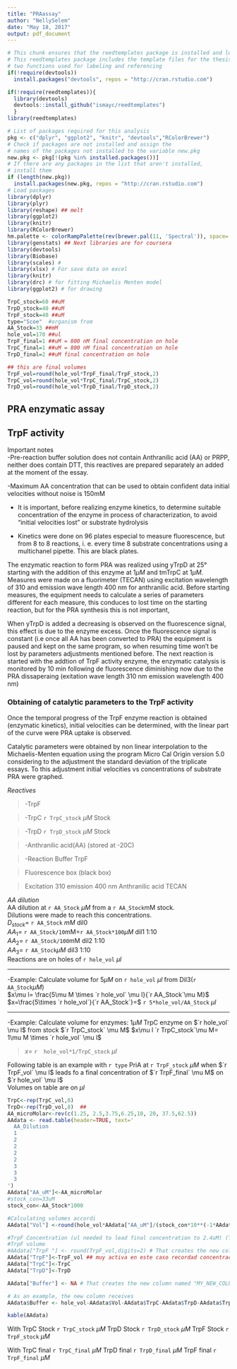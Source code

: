 ```yaml
---
title: "PRAassay"
author: "NellySelem"
date: "May 18, 2017"
output: pdf_document
---
```


```r
# This chunk ensures that the reedtemplates package is installed and loaded
# This reedtemplates package includes the template files for the thesis and also
# two functions used for labeling and referencing
if(!require(devtools))
  install.packages("devtools", repos = "http://cran.rstudio.com")

if(!require(reedtemplates)){
  library(devtools)
  devtools::install_github("ismayc/reedtemplates")
  }
library(reedtemplates)
```

```r
# List of packages required for this analysis
pkg <- c("dplyr", "ggplot2", "knitr", "devtools","RColorBrewer")
# Check if packages are not installed and assign the
# names of the packages not installed to the variable new.pkg
new.pkg <- pkg[!(pkg %in% installed.packages())]
# If there are any packages in the list that aren't installed,
# install them
if (length(new.pkg))
  install.packages(new.pkg, repos = "http://cran.rstudio.com")
# Load packages
library(dplyr)
library(plyr)
library(reshape) ## melt
library(ggplot2)
library(knitr)
library(RColorBrewer)
hm.palette <- colorRampPalette(rev(brewer.pal(11, 'Spectral')), space='Lab')  
library(genstats) ## Next libraries are for coursera
library(devtools)
library(Biobase)
library(scales) # 
library(xlsx) # For save data on excel
library(knitr)
library(drc) # for fitting Michaelis Menten model
library(ggplot2) # for drawing

```

```r
TrpC_stock=60 ##uM
TrpD_stock=40 ##uM
TrpF_stock=40 ##uM
type="Scoe"  #organism from 
AA_Stock=33 ##mM
hole_vol=170 ##ul
TrpF_final=1 ##uM = 800 nM final concentration on hole
TrpC_final=1 ##uM = 800 nM final concentration on hole
TrpD_final=2 ##uM final concentration on hole

## this are final volumes
TrpF_vol=round(hole_vol*TrpF_final/TrpF_stock,2)
TrpC_vol=round(hole_vol*TrpC_final/TrpC_stock,2)
TrpD_vol=round(hole_vol*TrpD_final/TrpD_stock,2)

```

## PRA enzymatic assay

## TrpF activity  
Important notes  
-Pre-reaction buffer solution does not contain Anthranilic acid (AA) or PRPP, neither does contain DTT, this reactives are prepared separately an added at the moment of the essay.  
   
-Maximum AA concentration that can be used to obtain confident data initial velocities without noise is 150mM  
  
- It is important, before realizing enzyme kinetics, to determine suitable concentration of the enzyme in process of characterization,  to avoid "initial velocities lost" or substrate hydrolysis 
  
- Kinetics were done on 96 plates especial to measure fluorescence, but from 8 to 8 reactions, i. e. every time 8 substrate concentrations using a multichanel pipette.   This are black plates.  
  
The enzymatic reaction to form PRA was realized using yTrpD at 25° starting with the addition of this enzyme at $1\mu M$ and tmTrpC at 1$\mu M$. Measures were made on a fluorimeter (TECAN) using excitation wavelength of 310 and emission wave length 400 nm  for anthranilic acid. Before starting measures, the equipment needs to calculate a series of parameters different for each measure, this conduces to lost time on the starting reaction, but for the PRA synthesis this is not important,  

When yTrpD is added a decreasing is observed on the fluorescence signal, this effect is due to the enzyme excess. Once the fluorescence signal is constant (i.e once all AA has been converted to PRA) the equipment is paused and kept on the same program, so when resuming time won't be lost by parameters adjustments mentioned before.  The next reaction is started with the addtion of TrpF activity enzyme, the enzymatic catalysis is monitored by 10 min following de fluorescence diminishing now due to the PRA dissaperaing (exitation wave length 310 nm emission wavelength 400 nm)   

### Obtaining of catalytic parameters to the TrpF activity  
Once the temporal progress of the TrpF enzyme reaction is obtained (enzymatic kinetics), initial velocities can be determined, with the linear part of the curve were PRA uptake is observed.

Catalytic parameters were obtained by non linear interpolation to the Michaelis-Menten equation using the program Micro Cal Origin version 5.0 considering to the adjustment the standard deviation of the triplicate essays. To this adjustment initial velocities vs concentrations of substrate PRA were graphed.  


_Reactives_  
  
>-TrpF  

>-TrpC `r TrpC_stock` $\mu M$  Stock  

>-TrpD `r TrpD_stock` $\mu M$  Stock   

>-Anthranilic acid(AA) (stored at -20C)  

>-Reaction Buffer TrpF    

>Fluorescence box (black box) 

>Excitation 310 emission 400 nm Anthranilic acid TECAN


_AA dilution_  
AA dilution at `r AA_Stock` $\mu M$ from a `r AA_Stock`mM stock.    
Dilutions were made to reach this concentrations.  
$D_{stock}=$ `r AA_Stock` $mM$ dil0    
$AA_1=$ `r AA_Stock/10`mM=`r AA_Stock*100`$\mu M$ dil1 1:10  
$AA_2=$ `r AA_Stock/100`mM dil2 1:10  
$AA_3=$ `r AA_Stock`$\mu M$ dil3  1:10  
Reactions are on holes of `r hole_vol` $\mu l$  

  ***
  
-Example:  Calculate volume for $5\mu M$ on `r hole_vol` $\mu l$ from Dil3(`r AA_Stock`$\mu M$)  
$x\mu l= \frac{5\mu M \times `r hole_vol` \mu l}{`r AA_Stock`\mu M}$  
$x=\frac{5\times `r hole_vol`}{`r AA_Stock`}=$ `r 5*hole_vol/AA_Stock` $\mu l$  

***

-Example:  Calculate volume for enzymes: $1\mu M$ TrpC enzyme on $`r hole_vol` \mu l$ from stock $`r TrpC_stock` \mu M$ 
$x\mu l `r TrpC_stock`\mu M= 1\mu M \times `r hole_vol` \mu l$  

> $x=$  `r  hole_vol*1/TrpC_stock` $\mu l$  


Following table is an example with `r type` PriA at `r TrpF_stock` $\mu M$ when $`r  TrpF_vol` \mu l$ leads fo a final concentration of $`r TrpF_final` \mu M$ on $`r hole_vol` \mu l$    
Volumes on table are on $\mu l$  

```r
TrpC<-rep(TrpC_vol,8)
TrpD<-rep(TrpD_vol,8)  ## 
AA_microMolar<-rev(c(1.25, 2.5,3.75,6.25,10, 20, 37.5,62.5))
AAdata <- read.table(header=TRUE, text='
  AA_Dilution  
  1           
  2    
  2   
  2   
  2   
  3 
  3  
  3  
')
AAdata["AA_uM"]<-AA_microMolar
#stock_con=33uM
stock_con<-AA_Stock*1000

#Calculating volumes accordi
AAdata["Vol"] <-round(hole_vol*AAdata["AA_uM"]/(stock_con*10**(-1*AAdata["AA_Dilution"])),digits = 2) # That creates the new column named "MY_NEW_COLUMN" 

#TrpF Concentration (ul needed to lead final concentration to 2.4uM) (TrpF_vol)
#TrpF volume  
#AAdata["TrpF "] <- round(TrpF_vol,digits=2) # That creates the new column named "MY_NEW_COLUMN" filled with "NA"
AAdata["TrpF"]<-TrpF_vol ## muy activa en este caso recordad concentracion distinta a la hora de michaelis
AAdata["TrpC"]<-TrpC
AAdata["TrpD"]<-TrpD

AAdata["Buffer"] <- NA # That creates the new column named "MY_NEW_COLUMN" filled with "NA"

# As an example, the new column receives
AAdata$Buffer <- hole_vol-AAdata$Vol-AAdata$TrpC-AAdata$TrpD-AAdata$TrpF  

kable(AAdata)
```

With TrpC Stock `r TrpC_stock` $\mu M$ TrpD Stock `r TrpD_stock` $\mu M$ TrpF Stock `r TrpF_stock` $\mu M$ 

With TrpC final `r TrpC_final` $\mu M$ TrpD final `r TrpD_final` $\mu M$ TrpF final `r TrpF_final` $\mu M$ 

